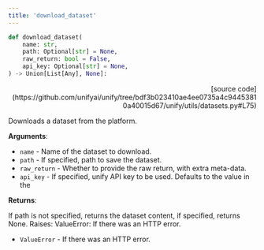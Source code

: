 ```yaml
---
title: 'download_dataset'
---
```


```python
def download_dataset(
    name: str,
    path: Optional[str] = None,
    raw_return: bool = False,
    api_key: Optional[str] = None,
) -> Union[List[Any], None]:
```

<p align="right">[source code](https://github.com/unifyai/unify/tree/bdf3b023410ae4ee0735a4c94453810a40015d67/unify/utils/datasets.py#L75)</p>

Downloads a dataset from the platform.

**Arguments**:

- `name` - Name of the dataset to download.
- `path` - If specified, path to save the dataset.
- `raw_return` - Whether to provide the raw return, with extra meta-data.
- `api_key` - If specified, unify API key to be used. Defaults to the value in the



**Returns**:

If path is not specified, returns the dataset content, if specified, returns
None.
Raises:
ValueError: If there was an HTTP error.
- `ValueError` - If there was an HTTP error.